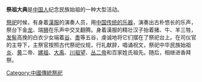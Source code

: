 '''祭祖大典'''是[[中国人|中国人]]纪念民族始祖的一种大型活动。

[[祭祀|祭祀]]时候，有身着[[漢服|漢服]]的演奏人员，用[[中國樂器|中国传统的乐器]]，演奏出古朴悠长的乐声，祭台下金[[龙|龙]]、瑞[[狮|狮]]在乐声中交叉翻腾。身着漢服的精壮汉子抬着猪、牛、羊三牲，[[发髻|发髻]]高挽的白衣少女端着[[谷|谷]]、[[黍|黍]]等五谷，虔诚地将它们摆在了祭祀台上。在司仪官的主导下，主祭官按照古代祭祀仪规，行礼献辞，唱诵祝文，祭祀中华民族始祖[[炎帝|炎]]、[[黃帝|黄]]二帝、[[嫘祖|嫘祖]]、[[大禹|大禹]]、[[川祖望|川祖望]]、[[丛二帝|丛二帝]]和百家姓氏祖先。随后，相继进香拜祭。

[[Category:中國傳統祭祀|Category:中國傳統祭祀]]